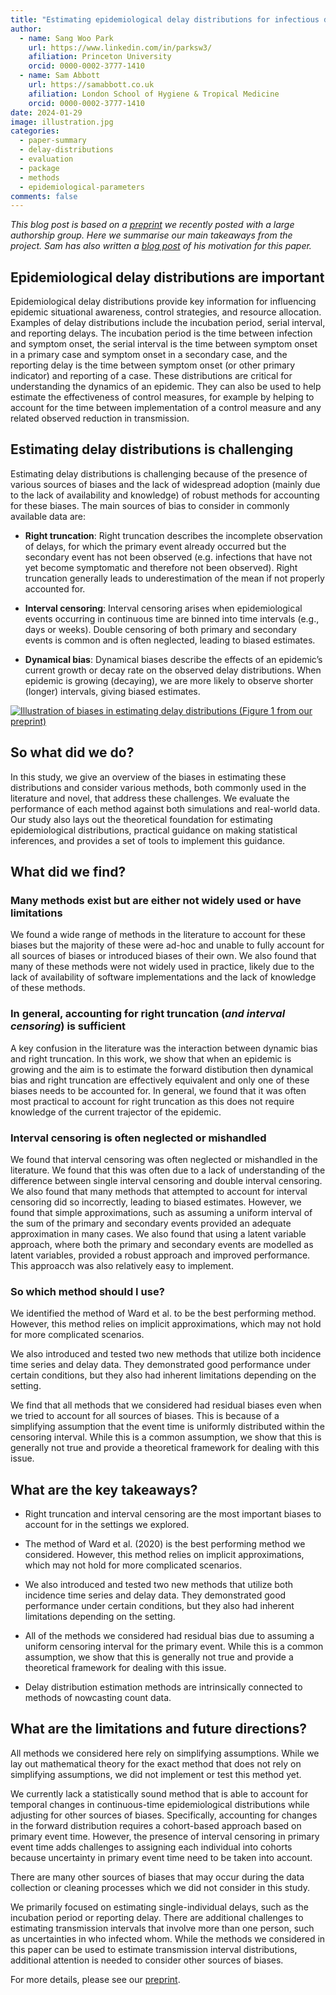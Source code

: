 ```yaml
---
title: "Estimating epidemiological delay distributions for infectious diseases"
author: 
  - name: Sang Woo Park
    url: https://www.linkedin.com/in/parksw3/
    afiliation: Princeton University
    orcid: 0000-0002-3777-1410
  - name: Sam Abbott
    url: https://samabbott.co.uk
    afiliation: London School of Hygiene & Tropical Medicine
    orcid: 0000-0002-3777-1410
date: 2024-01-29
image: illustration.jpg
categories:
  - paper-summary
  - delay-distributions
  - evaluation
  - package
  - methods
  - epidemiological-parameters
comments: false
---
```


*This blog post is based on a [preprint](https://www.medrxiv.org/content/10.1101/2024.01.12.24301247v1) we recently posted with a large authorship group. Here we summarise our main takeaways from the project. Sam has also written a [blog post](https://samabbott.co.uk/posts/2024-01-15-estimating-epidemiological-delay-distributions-for-infectious-diseases/) of his motivation for this paper.*


## Epidemiological delay distributions are important

Epidemiological delay distributions provide key information for influencing epidemic situational awareness, control strategies, and resource allocation. Examples of delay distributions include the incubation period, serial interval, and reporting delays. The incubation period is the time between infection and symptom onset, the serial interval is the time between symptom onset in a primary case and symptom onset in a secondary case, and the reporting delay is the time between symptom onset (or other primary indicator) and reporting of a case. These distributions are critical for understanding the dynamics of an epidemic. They can also be used to help estimate the effectiveness of control measures, for example by helping to account for the time between implementation of a control measure and any related observed reduction in transmission.

## Estimating delay distributions is challenging

Estimating delay distributions is challenging because of the presence of various sources of biases and the lack of widespread adoption (mainly due to the lack of availability and knowledge) of robust methods for accounting for these biases. The main sources of bias to consider in commonly available data are:

- **Right truncation**: Right truncation describes the incomplete observation of delays, for which the primary event already occurred but the secondary event has not been observed (e.g. infections that have not yet become symptomatic and therefore not been observed). Right truncation generally leads to underestimation of the mean if not properly accounted for.

- **Interval censoring**: Interval censoring arises when epidemiological events occurring in continuous time are binned into time intervals (e.g., days or weeks). Double censoring of both primary and secondary events is common and is often neglected, leading to biased estimates.

- **Dynamical bias**: Dynamical biases describe the effects of an epidemic's current growth or decay rate on the observed delay distributions. When epidemic is growing (decaying), we are more likely to observe shorter (longer) intervals, giving biased estimates. 

[![Illustration of biases in estimating delay distributions (Figure 1 from our preprint)](illustration.jpg)](https://www.medrxiv.org/content/10.1101/2024.01.12.24301247v1)

## So what did we do?

In this study, we give an overview of the biases in estimating these distributions and consider various methods, both commonly used in the literature and novel, that address these challenges. We evaluate the performance of each method against both simulations and real-world data. Our study also lays out the theoretical foundation for estimating epidemiological distributions, practical guidance on making statistical inferences, and provides a set of tools to implement this guidance.

## What did we find?

### Many methods exist but are either not widely used or have limitations

We found a wide range of methods in the literature to account for these biases but the majority of these were ad-hoc and unable to fully account for all sources of biases or introduced biases of their own. We also found that many of these methods were not widely used in practice, likely due to the lack of availability of software implementations and the lack of knowledge of these methods. 

### In general, accounting for right truncation (*and interval censoring*) is sufficient 

A key confusion in the literature was the interaction between dynamic bias and right truncation. In this work, we show that when an epidemic is growing and the aim is to estimate the forward distibution then dynamical bias and right truncation are effectively equivalent and only one of these biases needs to be accounted for. In general, we found that it was often most practical to account for right truncation as this does not require knowledge of the current trajector of the epidemic.

### Interval censoring is often neglected or mishandled

We found that interval censoring was often neglected or mishandled in the literature. We found that this was often due to a lack of understanding of the difference between single interval censoring and double interval censoring. We also found that many methods that attempted to account for interval censoring did so incorrectly, leading to biased estimates. However, we found that simple approximations, such as assuming a uniform interval of the sum of the primary and secondary events provided an adequate approximation in many cases. We also found that using a latent variable approach, where both the primary and secondary events are modelled as latent variables, provided a robust approach and improved performance. This approacch was also relatively easy to implement.


### So which method should I use?

We identified the method of Ward et al. to be the best performing method. However, this method relies on implicit approximations, which may not hold for more complicated scenarios.

We also introduced and tested two new methods that utilize both incidence time series and delay data. They demonstrated good performance under certain conditions, but they also had inherent limitations depending on the setting.

We find that all methods that we considered had residual biases even when we tried to account for all sources of biases. This is because of a simplifying assumption that the event time is uniformly distributed within the censoring interval. While this is a common assumption, we show that this is generally not true and provide a theoretical framework for dealing with this issue.

## What are the key takeaways?

- Right truncation and interval censoring are the most important biases to account for in the settings we explored.

- The method of Ward et al. (2020) is the best performing method we considered. However, this method relies on implicit approximations, which may not hold for more complicated scenarios.

- We also introduced and tested two new methods that utilize both incidence time series and delay data. They demonstrated good performance under certain conditions, but they also had inherent limitations depending on the setting.

- All of the methods we considered had residual bias due to assuming a uniform censoring interval for the primary event. While this is a common assumption, we show that this is generally not true and provide a theoretical framework for dealing with this issue.

- Delay distribution estimation methods are intrinsically connected to methods of nowcasting count data.

## What are the limitations and future directions?

All methods we considered here rely on simplifying assumptions. While we lay out mathematical theory for the exact method that does not rely on simplifying assumptions, we did not implement or test this method yet.

We currently lack a statistically sound method that is able to account for temporal changes in continuous-time epidemiological distributions while adjusting for other sources of biases. Specifically, accounting for changes in the forward distribution requires a cohort-based approach based on primary event time. However, the presence of interval censoring in primary event time adds challenges to assigning each individual into cohorts because uncertainty in primary event time need to be taken into account.

There are many other sources of biases that may occur during the data collection or cleaning processes which we did not consider in this study.

We primarily focused on estimating single-individual delays, such as the incubation period or reporting delay. There are additional challenges to estimating transmission intervals that involve more than one person, such as uncertainties in who infected whom. While the methods we considered in this paper can be used to estimate transmission interval distributions, additional attention is needed to consider other sources of biases.

For more details, please see our [preprint](https://www.medrxiv.org/content/10.1101/2024.01.12.24301247v1).